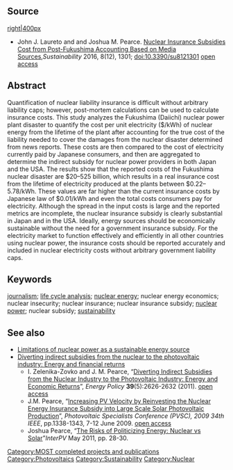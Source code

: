 {{MOST}}
{{Pearce-pubs}}


==Source==
[[image:Fukushimainsurance.png|right|400px]]

* John J. Laureto and and Joshua M. Pearce. [http://www.mdpi.com/2071-1050/8/12/1301/htm Nuclear Insurance Subsidies Cost from Post-Fukushima Accounting Based on Media Sources],''Sustainability'' 2016, 8(12), 1301; doi:10.3390/su8121301 [https://www.academia.edu/30407496/Nuclear_Insurance_Subsidies_Cost_from_Post-Fukushima_Accounting_Based_on_Media_Sources open access]

==Abstract==
Quantification of nuclear liability insurance is difficult without arbitrary liability caps; however, post-mortem calculations can be used to calculate insurance costs. This study analyzes the Fukushima (Daiichi) nuclear power plant disaster to quantify the cost per unit electricity ($/kWh) of nuclear energy from the lifetime of the plant after accounting for the true cost of the liability needed to cover the damages from the nuclear disaster determined from news reports. These costs are then compared to the cost of electricity currently paid by Japanese consumers, and then are aggregated to determine the indirect subsidy for nuclear power providers in both Japan and the USA. The results show that the reported costs of the Fukushima nuclear disaster are $20–525 billion, which results in a real insurance cost from the lifetime of electricity produced at the plants between $0.22–5.78/kWh. These values are far higher than the current insurance costs by Japanese law of $0.01/kWh and even the total costs consumers pay for electricity. Although the spread in the input costs is large and the reported metrics are incomplete, the nuclear insurance subsidy is clearly substantial in Japan and in the USA. Ideally, energy sources should be economically sustainable without the need for a government insurance subsidy. For the electricity market to function effectively and efficiently in all other countries using nuclear power, the insurance costs should be reported accurately and included in nuclear electricity costs without arbitrary government liability caps.

==Keywords==
[[journalism]]; [[life cycle analysis]]; [[nuclear energy]]; nuclear energy economics; nuclear insecurity; nuclear insurance; nuclear insurance subsidy; [[nuclear power]]; nuclear subsidy; [[sustainability]]

==See also==
* [[Limitations of nuclear power as a sustainable energy source]]
* [[Diverting indirect subsidies from the nuclear to the photovoltaic industry: Energy and financial returns]]
** I. Zelenika-Zovko and J. M. Pearce,  “[http://dx.doi.org/10.1016/j.enpol.2011.02.031 Diverting Indirect Subsidies from the Nuclear Industry to the Photovoltaic Industry: Energy and Economic Returns]”, ''Energy Policy'' '''39'''(5):2626-2632    (2011). [http://mtu.academia.edu/JoshuaPearce/Papers/1568797/Diverting_Indirect_Subsidies_from_the_Nuclear_Industry_to_the_Photovoltaic_Industry_Energy_and_Economic_Returns open access]
** J.M. Pearce, “[http://dx.doi.org/10.1109/PVSC.2009.5411268 Increasing PV Velocity by Reinvesting the Nuclear Energy Insurance Subsidy into Large Scale Solar Photovoltaic Production]”, ''Photovoltaic Specialists Conference (PVSC), 2009 34th IEEE'', pp.1338-1343, 7-12 June 2009. [http://mtu.academia.edu/JoshuaPearce/Papers/1555993/Increasing_PV_Velocity_by_Reinvesting_the_Nuclear_Energy_Insurance_Subsidy_into_Large_Scale_Solar_Photovoltaic_Production open access]
** Joshua Pearce, “[http://www.interpv.net/market/market_view.asp?idx=419&part_code=03 The Risks of Politicizing Energy: Nuclear vs Solar]”''InterPV'' May 2011, pp. 28-30.

[[Category:MOST completed projects and publications]]
[[Category:Photovoltaics]]
[[Category:Sustainability]]
[[Category:Nuclear]]